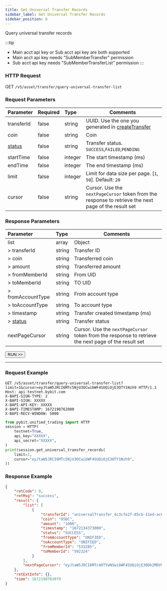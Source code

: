 ```yaml
---
title: Get Universal Transfer Records
sidebar_label: Get Universal Transfer Records
sidebar_position: 6
---
```


Query universal transfer records

:::tip
* Main acct api key or Sub acct api key are both supported
* Main acct api key needs "SubMemberTransfer" permission
* Sub acct api key needs "SubMemberTransferList" permission
:::

### HTTP Request
GET `/v5/asset/transfer/query-universal-transfer-list`

### Request Parameters
| Parameter | Required | Type | Comments|
|:----- |:-------|:-----|------ |
|transferId |false |string |UUID. Use the one you generated in [createTransfer](create-inter-transfer#response-parameters) |
|coin |false |string |Coin |
|[status](../enum#transferstatus) |false |string |Transfer status. `SUCCESS`,`FAILED`,`PENDING` |
|startTime |false |integer |The start timestamp (ms) |
|endTime |false |integer |The end timestamp (ms) |
|limit |false |integer |Limit for data size per page. [`1`, `50`]. Default: `20`|
|cursor |false |string |Cursor. Use the `nextPageCursor` token from the response to retrieve the next page of the result set|

### Response Parameters
| Parameter | Type | Comments|
|:----- |:-----|----- |
|list |array|Object |
|> transferId |string |Transfer ID |
|> coin |string |Transferred coin |
|> amount |string |Transferred amount |
|> fromMemberId |string |From UID |
|> toMemberId |string |TO UID |
|> fromAccountType |string |From account type |
|> toAccountType |string |To account type |
|> timestamp |string |Transfer created timestamp (ms) |
|> [status](../enum#transferstatus) |string |Transfer status |
|nextPageCursor |string|Cursor. Use the `nextPageCursor` token from the response to retrieve the next page of the result set |

<a href="/api-explorer/v5/asset/unitransfer-list"><Button>RUN >></Button></a>

---

### Request Example

<Tabs groupId="programming-languages">
<TabItem value="http" label="HTTP">

```http
GET /v5/asset/transfer/query-universal-transfer-list?limit=1&cursor=eyJtaW5JRCI6MTc5NjU3OCwibWF4SUQiOjE3OTY1Nzh9 HTTP/1.1
Host: api-testnet.bybit.com
X-BAPI-SIGN-TYPE: 2
X-BAPI-SIGN: XXXXX
X-BAPI-API-KEY: XXXXX
X-BAPI-TIMESTAMP: 1672190762800
X-BAPI-RECV-WINDOW: 5000
```

</TabItem>
<TabItem value="python" label="Python">

```python
from pybit.unified_trading import HTTP
session = HTTP(
    testnet=True,
    api_key="XXXXX",
    api_secret="XXXXX",
)
print(session.get_universal_transfer_records(
    limit=1,
    cursor="eyJtaW5JRCI6MTc5NjU3OCwibWF4SUQiOjE3OTY1Nzh9",
))
```

</TabItem>
</Tabs>

### Response Example

```json
{
    "retCode": 0,
    "retMsg": "success",
    "result": {
        "list": [
            {
                "transferId": "universalTransfer_4c3cfe2f-85cb-11ed-ac09-9e37823c81cd_533285",
                "coin": "USDC",
                "amount": "1000",
                "timestamp": "1672134373000",
                "status": "SUCCESS",
                "fromAccountType": "UNIFIED",
                "toAccountType": "UNIFIED",
                "fromMemberId": "533285",
                "toMemberId": "592324"
            }
        ],
        "nextPageCursor": "eyJtaW5JRCI6MTc4OTYwNSwibWF4SUQiOjE3ODk2MDV9"
    },
    "retExtInfo": {},
    "time": 1672190763079
}
```
